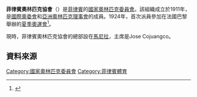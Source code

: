 {{Infobox National Olympic Committee
| title = 菲律賓奧林匹克委員會
| logo = Philippine Olympic Committee.svg
| 國家或地區 = PHI
| 國家或地區編碼 = PHI
| 成立日期 = 1911年
| 加入國際奧委會 = 1929年
| 所屬成員 = OCA
| 總部 = 菲律賓[[馬尼拉|馬尼拉]]
| 會長 = Jose Cojuangco
| 秘書長 =
| 網頁 = [https://www.olympic.ph/ olympic.ph]
}}

'''菲律賓奧林匹克協會'''（{{lang|en|Philippine Olympic Committee}}）是[[菲律賓|菲律賓]]的[[國家奧林匹克委員會|國家奧林匹克委員會]]。該組織成立於1911年，是[[國際奧委會|國際奧委會]]和[[亞洲奧林匹克理事會|亞洲奧林匹克理事會]]的成員。1924年，首次派員參加在法國巴黎舉辦的[[1924年夏季奧林匹克運動會|夏季奧運會]]<ref>{{Cite web |url=http://www.sports-reference.com/olympics/countries/PHI/ |title=Philippines |access-date=2014-02-16 |archive-url=https://web.archive.org/web/20100813020004/http://www.sports-reference.com/olympics/countries/PHI/ |archive-date=2010-08-13 |dead-url=yes }}</ref>。

現時，菲律賓奧林匹克協會的總部設在[[馬尼拉|馬尼拉]]，主席是Jose Cojuangco。

==資料來源==
{{reflist}}

{{OCA}}

[[Category:國家奧林匹克委員會|Category:國家奧林匹克委員會]]
[[Category:菲律賓體育|Category:菲律賓體育]]